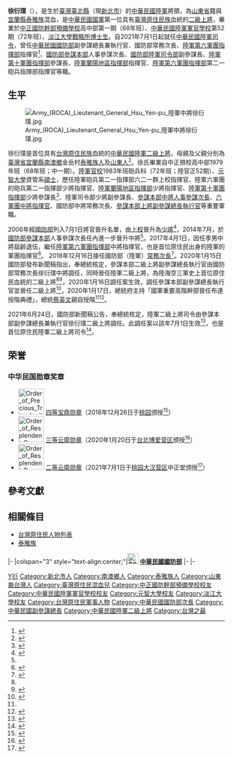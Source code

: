 {{Infobox Officeholder
|name              = 徐衍璞
|image             = File:Army (ROCA) General Hsu Yen-pu 陸軍上將徐衍璞 (01.17 總統主持「國軍重要高階幹部晉任布達授階典禮」 - Flickr id 49397561437).jpg
|caption           = 
|imagesize         = 230px
|order             = {{flagicon image|ROC Commanding General of Army Flag.svg}} 第9任[[國防部陸軍司令部|陸軍司令]]
|term_start        = 2021年7月1日
|term_end          = 
|predecessor       = [[陳寶餘|陳寶餘]]
|order1            = {{flagicon image|ROC Ministry of National Defense Flag.svg}} [[國防部參謀本部|國防部參謀本部]]第33任副參謀總長執行官
|term_start1       = 2020年1月16日
|term_end1         = 2021年6月30日
|1blankname1       = 參謀總長
|1namedata1        = [[黃曙光|黃曙光]]（[[中華民國海軍|海軍]]）
|predecessor1      = [[劉志斌|劉志斌]]（[[中華民國海軍|海軍]]）
|successor1        = [[梅家樹|梅家樹]]（[[中華民國海軍|海軍]]）
|國籍     = {{ROC}}
|民族     = 母系[[泰雅族|泰雅族]]；父系[[漢族|漢族]]
|居處     = 
|安葬地點 = 
|place of birth     = {{ROC|臺灣省}}[[臺北縣|臺北縣]]<ref name="司令傳略"/>
|date of birth      = {{birth year and age|1961}} <ref name="司令傳略"/>
|職業     = 軍人

|educate = 
|父母     = 
|配偶     = 
|子女     = 
|親屬     = 
|母校=
*[[淡江大學|淡江大學]]國際事務與戰略研究所[[博士|博士班]]<ref name="總統府">{{Cite web|archiveurl=https://www.youtube.com/watch?v=oW0m0HYLmr0 |archivedate=2020-01-17 |url=https://www.youtube.com/watch?v=oW0m0HYLmr0 |title=20200117 總統主持「國軍重要高階幹部晉任布達授階典禮」 |date=2020-01-17 |publisher=[[中華民國總統府|中華民國總統府]] |deadurl=no }}</ref>
*[[元智大學|元智大學]]資管系[[碩士|碩士]]
*[[國防大學_(中華民國)|國防大學]]戰爭學院87年班
*[[陸軍軍官學校|陸軍軍官學校]]1983年班
|branch = {{flagicon image|Flag of the Republic of China Army.svg}} [[中華民國陸軍|中華民國陸軍]]
|rank = [[File:Taiwan-army-OF-9a.svg|17px]]  [[上將#中華民國|二級上將]]
|serviceyears = 1983年－
| awards=
| past                =

*陸軍砲兵第21指揮部621群上校指揮官
*陸軍第六軍團砲兵第21指揮部指揮官（佔缺少將）
*陸軍蘭陽地區指揮部少將指揮官
*十軍團少將參謀長
*陸軍司令部少將副參謀長
*參謀本部人次室次長（佔缺中將）
*六軍團中將指揮官
*中將常務次長
*副參謀總長執行官（佔缺二級上將）
*國防部陸軍司令部二級上將司令

}}
'''徐衍璞'''（{{bd|1961年||||}}），是生於[[臺灣|臺灣]][[臺北縣|臺北縣]]（現[[新北市|新北市]]）的[[中華民國陸軍|中華民國陸軍]]將領，為[[山東省|山東省]]籍與[[宜蘭縣|宜蘭縣]][[泰雅族|泰雅族]]混血，是[[中華民國國軍|中華民國國軍]]第一位具有[[臺灣原住民族|臺灣原住民族]]血統的[[二級上將|二級上將]]，畢業於[[中正國防幹部預備學校|中正國防幹部預備學校]]高中部第一期（68年班）、[[中華民國陸軍軍官學校|中華民國陸軍軍官學校]]第52期（72年班）、[[淡江大學|淡江大學]][[戰略|戰略所]][[博士生|博士生]]。自2021年7月1日起就任[[中華民國陸軍司令|中華民國陸軍司令]]，曾任[[中華民國國防部|中華民國國防部]]副參謀總長兼執行官、國防部常務次長、[[陸軍第六軍團指揮部|陸軍第六軍團指揮部]]指揮官<ref name="司令傳略">{{Cite web |title=司令傳略 |url=https://army.mnd.gov.tw/pages/ArtM.aspx?DirNo=002001001000000000000000000000000000&docpkid=4bf6c009-468a-4b99-aab4-993eb0f0f0fb |publisher=[[國防部陸軍司令部|國防部陸軍司令部]] |date=2021-07-09 |archiveurl=https://web.archive.org/web/20210717090417/https://army.mnd.gov.tw/pages/ArtM.aspx?DirNo=002001001000000000000000000000000000&docpkid=4bf6c009-468a-4b99-aab4-993eb0f0f0fb |archivedate=2021-07-17 |accessdate=2021-07-17 |dead-url=no }}</ref>、[[國防部參謀本部|國防部參謀本部]]人事參謀次長、[[國防部陸軍司令部|國防部陸軍司令部]]副參謀長、[[陸軍第十軍團指揮部|陸軍第十軍團指揮部]]參謀長、[[陸軍蘭陽地區指揮部|陸軍蘭陽地區指揮部]]指揮官、[[陸軍第六軍團指揮部|陸軍第六軍團指揮部]]第二一砲兵指揮部指揮官等職。

== 生平 ==
[[File:Army_(ROCA)_Lieutenant_General_Hsu_Yen-pu_陸軍中將徐衍璞.jpg|thumb]]

徐衍璞是首位具有[[台灣原住民族|台灣原住民族]]血統的[[中華民國陸軍|中華民國陸軍]][[二級上將|二級上將]]，母親及父親分別為[[臺灣省|臺灣省]][[宜蘭縣|宜蘭縣]][[南澳鄉|南澳鄉]]金岳村[[泰雅族|泰雅族人]]及[[山東人|山東人]]<ref name="立法院">{{Cite web|archiveurl=https://archive.is/20170220060241/http://lci.ly.gov.tw/LyLCEW/jsp/ldad000.jsp?irKey=&htmlType=communique&fileName=/communique1/final/html/104/52/LCIDC01_1045201_00007.htm |archivedate=2017-02-20 |url=http://lci.ly.gov.tw/LyLCEW/jsp/ldad000.jsp?irKey=&htmlType=communique&fileName=/communique1/final/html/104/52/LCIDC01_1045201_00007.htm |title=立法院第8屆第7會期外交及國防委員會第17次全體委員會會議紀錄 |date=2015-05-28 |publisher=[[立法院外交及國防委員會|立法院外交及國防委員會]] |deadurl=yes }}</ref>。徐氏畢業自中正預校高中部1979年班（68年班；中一期）。[[中華民國陸軍官校|陸軍官校]]1983年班砲兵科（72年班；陸官正52期）、[[元智大學|元智大學]]資管系[[碩士|碩士]]，歷任陸軍砲兵第二一指揮部六二一群上校指揮官、陸軍六軍團的砲兵第二一指揮部少將指揮官、[[陸軍蘭陽地區指揮部|陸軍蘭陽地區指揮部]]少將指揮官、[[陸軍第十軍團指揮部|陸軍第十軍團指揮部]]少將參謀長<ref name="自由">{{Cite web|title=國軍「星」光大道 原住民5位將軍耀眼 |publisher=[[自由時報|自由時報]] |author=羅添斌 |url=http://news.ltn.com.tw/news/politics/paper/778007 |archiveurl=https://archive.is/20170220080745/http://news.ltn.com.tw/news/politics/paper/778007 |archivedate=2017-02-20 |deadurl=yes }}</ref>、陸軍司令部少將副參謀長、[[參謀本部|參謀本部中將人事參謀次長]]、[[陸軍第六軍團指揮部|六軍團中將指揮官]]、國防部中將常務次長、[[參謀本部|參謀本部上將副參謀總長執行官]]等重要軍職。

2006年經[[中華民國國防部|國防部]]列入7月1日將官晉升名單，由[[上校|上校]]晉升為[[少將|少將]]<ref name="將官">{{Cite news |title=將官晉任 下月58人 |date=2006-06-23 |author=盧德允 |publisher=[[聯合報|聯合報]] |page=第A13版 }}</ref>，2014年7月，於[[國防部參謀本部|國防部參謀本部]]人事參謀次長任內進一步晉升中將<ref name="自由"/>。2017年4月1日，因任季男中將屆齡退伍，繼任[[陸軍第六軍團指揮部|陸軍第六軍團指揮部]]中將指揮官，也是首位原住民出身的陸軍的軍團指揮官<ref name="六軍團">{{Cite news|url=https://udn.com/news/story/1/2359824 |title=陸軍六軍團指揮官任季男屆齡退伍 徐衍璞4月1日接任 |publisher=[[聯合報|聯合報]] |author=洪哲政 |date=2017-03-23 |archiveurl=https://archive.is/20170328130133/https://udn.com/news/story/1/2359824 |archivedate=2017-03-28 |deadurl=yes }}</ref>。
2018年12月16日接任國防部（陸軍）[[常務次長|常務次長]]<ref>{{Cite web |url=https://udn.com/news/story/10930/3538978 |title=國防部證實 陸軍澎防部指揮官黃金財中將接任陸軍六軍團指揮官 |publisher=[[聯合報|聯合報]] |date=2018-12-15 |author=洪哲政 |archiveurl=https://archive.today/20190402111414/https://udn.com/news/story/10930/3538978 |archivedate=2019-04-02 |access-date=2018-12-17 |dead-url=no }}</ref>。2020年1月15日國防部發布新聞稿指出，奉總統核定，參謀本部二級上將副參謀總長執行官由國防部常務次長徐衍璞中將調任，同時晉任陸軍二級上將，為陸海空三軍史上首位原住民血統的二級上將<ref name="總統府"/><ref>{{cite news|author=李忠衛|url=https://www.peopo.org/news/439559|title=徐衍璞晉任陸軍上將 為國軍史上具原民血統第一人|publisher=[[公民新聞|公民新聞]]|date=2020-01-15|accessdate=2020-01-16|archive-date=2021-06-29|archive-url=https://web.archive.org/web/20210629010841/https://www.peopo.org/news/439559|dead-url=no}}</ref>，2020年1月16日調任案生效，調任參謀本部副參謀總長執行官並晉任二級上將<ref>{{Cite news |title=國防部：國軍上將職務調整　海軍司令黃曙光上將接任參謀總長 |url=https://mna.gpwb.gov.tw/post.php?id=13&message=97740 |publisher=[[國防部軍事新聞通訊社|國防部軍事新聞通訊社]] |author=吳東昇 |date=2020-01-15 |archiveurl=https://archive.today/20200116032720/https://mna.gpwb.gov.tw/post.php?id=13&message=97740 |archivedate=2020-01-16 |accessdate=2020-01-16 }}</ref>，2020年1月17日，總統府主持「國軍重要高階幹部晉任布達授階典禮」，總統[[蔡英文|蔡英文]]親自授階<ref name="總統府"/><ref>{{cite web|url=https://www.president.gov.tw/News/25187|title=總統：持續強化國防能力　讓國人對國軍有信心 總統主持「國軍重要高階幹部晉任布達授階典禮」|publisher=[[中華民國總統府|中華民國總統府]]|date=2020-01-17|archiveurl=https://archive.today/20200117071740/https://www.president.gov.tw/News/25187|archivedate=2020-01-17|access-date=2020-01-17|dead-url=no}}</ref>。

2021年6月24日，國防部新聞稿公告，奉總統核定，陸軍二級上將司令由參謀本部副參謀總長兼執行官徐衍璞二級上將調任。此調任案以該年7月1日生效<ref>{{Cite web |url =https://www.mnd.gov.tw/Publish.aspx?p=78757&title=%e5%9c%8b%e9%98%b2%e6%b6%88%e6%81%af&SelectStyle=%e6%96%b0%e8%81%9e%e7%a8%bf |title =國防部發布新聞稿，說明國軍參謀本部上將參謀總長等職務調整案(110年6月24日) |date =2021-06-24 |publisher =[[中華民國國防部|中華民國國防部]] |language =zh-tw |accessdate =2021-06-24 |archiveurl =https://web.archive.org/web/20210628121830/https://www.mnd.gov.tw/Publish.aspx?p=78757&title=%E5%9C%8B%E9%98%B2%E6%B6%88%E6%81%AF&SelectStyle=%E6%96%B0%E8%81%9E%E7%A8%BF |archivedate =2021-06-28 |quote = |dead-url =no }}</ref>，也是首位原住民陸軍二級上將司令<ref>{{Cite web|url=https://www.peopo.org/news/542348|title=陸軍司令陳寶餘接參謀總長 徐衍璞調任陸軍司令|author=李忠衛|date=2021-06-24|publisher=[[PeoPo公民新聞|PeoPo公民新聞]]|language=zh-tw|accessdate=2021-06-24|quote=|archive-date=2021-06-28|archive-url=https://web.archive.org/web/20210628195213/https://www.peopo.org/news/542348|dead-url=no}}</ref>。

==荣誉==
===中华民国勋章奖章===
* [[File:Order_of_Precious_Tripod_with_Special_Cravat_ribbon.png|60px]] [[宝鼎勋章|四等宝鼎勋章]]（2018年12月26日于[[桃园市|桃园]]颁授<ref>{{cite news |author=李一豪 |url=https://www.ydn.com.tw/news/newsInsidePage?chapterID=1120551 |title=李總長要求精進新訓 強化後備戰力 |publisher=[[国防部军事新闻通讯社|国防部军事新闻通讯社]] |date=2018-12-26 |accessdate=2021-09-13 |archive-date=2021-09-13 |archive-url=https://web.archive.org/web/20210913073715/https://www.ydn.com.tw/news/newsInsidePage?chapterID=1120551 |dead-url=no }}</ref>）
* [[File:Order_of_Resplendent_Banner_with_Yellow_Grand_Cordon_ribbon.png|60px]] [[云麾勋章|三等云麾勋章]]（2020年1月20日于[[台北市|台北]][[国防部参谋本部|博爱营区]]颁授<ref>{{cite news |author= |url=https://www.ydn.com.tw/news/newsInsidePage?chapterID=1206124 |title=黃總長主持副總長新職介紹 |publisher=[[国防部军事新闻通讯社|国防部军事新闻通讯社]] |date=2020-01-20 |accessdate=2021-07-13 |archive-date=2021-07-14 |archive-url=https://web.archive.org/web/20210714145848/https://www.ydn.com.tw/news/newsInsidePage?chapterID=1206124 |dead-url=no }}</ref>）
* [[File:Order_of_Resplendent_Banner_with_Grand_Cordon_ribbon.png|60px]] [[云麾勋章|二等云麾勋章]]（2021年7月1日于[[桃园市|桃园]][[国防部陆军司令部|大汉营区]]中正堂颁授<ref>{{cite news |author=莊家宏 |url=https://mna.gpwb.gov.tw/news/detail/?UserKey=5d1f8dd2-c25c-4738-8174-4f3ce832b406 |title=邱部長主持陸軍司令布達交接　徐衍璞上將履任新職 |publisher=[[国防部军事新闻通讯社|国防部军事新闻通讯社]] |date=2021-07-01 |accessdate=2021-07-13 |archive-date=2021-07-13 |archive-url=https://web.archive.org/web/20210713013517/https://mna.gpwb.gov.tw/news/detail/?UserKey=5d1f8dd2-c25c-4738-8174-4f3ce832b406 |dead-url=no}}</ref>）

==參考文獻==
{{reflist}}

==相關條目==
{{commonscat|Hsu Yen-pu}}
*[[台灣原住民人物列表|台灣原住民人物列表]]
*[[泰雅族|泰雅族]]
{{start box}}
{{s-mil}}
|-
|colspan="3" style="text-align:center;"|'''[[File:ROC_Ministry_of_National_Defense_Seal.svg|25px]] [[中華民國國防部|中華民國國防部]]'''
|-
{{s-before|[[陳寶餘|陳寶餘]]}}
{{s-title|[[中華民國陸軍司令|陸軍司令]]|2021年7月1日 － }}
{{s-after|現任}}
|-
{{s-before|[[劉志斌|劉志斌]]}}
{{s-title|[[中華民國國防部參謀本部|國防部參謀本部]]副參謀總長執行官|2020年1月16日 － 2021年6月30日}}
{{s-after|[[梅家樹|梅家樹]]}}
{{s-before|[[柏鴻輝|柏鴻輝]]}}
{{s-title|[[中華民國國防部|國防部]]常務次長|2018年12月1日 － 2020年1月15日}}
{{s-after|[[陳曉明_(軍事人物)|陳曉明]]}}
{{s-before|任季男}}
{{s-title|[[陸軍第六軍團指揮部|陸軍第六軍團]]指揮官<br /><small>第九任</small>|2017年4月1日 － 2018年11月30日}}
{{s-after|[[黃金財|黃金財]]}}


{{中華民國現役二級上將}}
{{DEFAULTSORT:Hsu, Yen-pu}}
[[Category:徐姓|Y衍]]
[[Category:新北市人|Category:新北市人]]
[[Category:南澳鄉人|Category:南澳鄉人]]
[[Category:泰雅族人|Category:泰雅族人]]
[[Category:山東裔台灣人|Category:山東裔台灣人]]
[[Category:臺灣原住民混血兒|Category:臺灣原住民混血兒]]
[[Category:中正國防幹部預備學校校友|Category:中正國防幹部預備學校校友]]
[[Category:中華民國陸軍軍官學校校友|Category:中華民國陸軍軍官學校校友]]
[[Category:元智大學校友|Category:元智大學校友]]
[[Category:淡江大學校友|Category:淡江大學校友]]
[[Category:台灣原住民軍事人物|Category:台灣原住民軍事人物]]
[[Category:中華民國國防部次長|Category:中華民國國防部次長]]
[[Category:中華民國副參謀總長|Category:中華民國副參謀總長]]
[[Category:中華民國陸軍二級上將|Category:中華民國陸軍二級上將]]
[[Category:台灣之最|Category:台灣之最]]